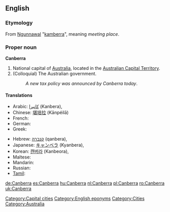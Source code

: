 {{wikipedia}}
==English==

===Etymology===
From [[w:Ngunnawal language|Ngunnawal]] "[[kamberra]]", meaning ''meeting place''.

===Proper noun===
'''Canberra'''
# National capital of [[Australia]], located in the [[Australian Capital Territory]].
# (Colloquial) The Australian government.
#: ''A new tax policy was announced by Canberra today''.

====Translations====
{{trans-top|Capital of Australia}}
*Arabic: [[كانبرا]] (Kanbera),  {{t|ar|كانبرا|f|tr=kanbera|sc=Arab}}
*Chinese: [[堪培拉]] (Kānpéilā)
*French: {{t-|fr|Canberra}}
* German: {{t+|de|Canberra}}
*Greek: {{t-|el|Καμπέρα|f|tr=Kambéra|sc=Grek}}
{{trans-mid}}
*Hebrew: [[קנברה]] (qanbera),  {{t|he|קנברה|f|tr=qanbera|sc=Hebr}}
*Japanese: [[キャンベラ]] (Kyanbera),  {{t|ja|キャンベラ|tr=Kyanbera|sc=Jpan}}
*Korean: [[캔버라]] (Kanbeora),  {{t|ko|캔버라|tr=Kanbeora|sc=Kore}}
* Maltese: {{t|mt|Kanberra|xs=Maltese}}
* Mandarin: {{t|zh|堪培拉|tr=Kānpéilā|sc=Hani}}
*Russian: {{t|ru|Канберра|f|tr=Kanbérra, Kánberra|sc=Cyrl}}
* [[Tamil]]: {{t|ta|கான்பரா|sc=Taml|xs=Tamil}}
{{trans-bottom}}

[[Category:Capital cities]]
[[Category:English eponyms]]
[[Category:Cities]]
[[Category:Australia]]

[[de:Canberra]]
[[es:Canberra]]
[[hu:Canberra]]
[[nl:Canberra]]
[[pl:Canberra]]
[[ro:Canberra]]
[[uk:Canberra]]